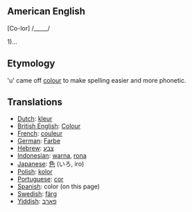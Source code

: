 ==American English==

[Co-lor] /_____/

1)...

==Etymology==

'u' came off [[colour]] to make spelling easier and more phonetic.

==Translations==

*[[Dutch]]: [[kleur]]
*[[British English]]: [[Colour]]
*[[French]]: [[couleur]]
*[[German]]: [[Farbe]]
*[[Hebrew]]: [[צבע]]
*[[Indonesian]]: [[warna]], [[rona]]
*[[Japanese]]: [[色]] (いろ, iro)
*[[Polish]]: [[kolor]]
*[[Portuguese]]: [[cor]]
*[[Spanish]]: color (on this page)
*[[Swedish]]: [[färg]]
*[[Yiddish]]: [[פאַרבּ]]